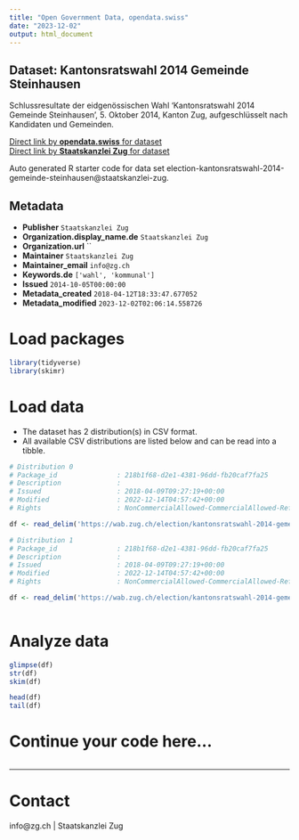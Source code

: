 ```yaml
---
title: "Open Government Data, opendata.swiss"
date: "2023-12-02"
output: html_document
---
```


## Dataset: Kantonsratswahl 2014 Gemeinde Steinhausen

Schlussresultate der eidgenössischen Wahl 'Kantonsratswahl 2014 Gemeinde Steinhausen', 5. Oktober 2014, Kanton Zug, aufgeschlüsselt nach Kandidaten und Gemeinden.

[Direct link by **opendata.swiss** for dataset](https://opendata.swiss/de/dataset/kantonsratswahl-2014-gemeinde-steinhausen)<br>
[Direct link by **Staatskanzlei Zug** for dataset](https://wab.zug.ch/election/kantonsratswahl-2014-gemeinde-steinhausen/data)

Auto generated R starter code for data set election-kantonsratswahl-2014-gemeinde-steinhausen@staatskanzlei-zug.

## Metadata

- **Publisher** `Staatskanzlei Zug`
- **Organization.display_name.de** `Staatskanzlei Zug`
- **Organization.url** ``
- **Maintainer** `Staatskanzlei Zug`
- **Maintainer_email** `info@zg.ch`
- **Keywords.de** `['wahl', 'kommunal']`
- **Issued** `2014-10-05T00:00:00`
- **Metadata_created** `2018-04-12T18:33:47.677052`
- **Metadata_modified** `2023-12-02T02:06:14.558726`


# Load packages

```r

library(tidyverse)
library(skimr)

```

# Load data

-   The dataset has 2 distribution(s) in CSV format.
-   All available CSV distributions are listed below and can be read into a tibble.

```r

# Distribution 0
# Package_id               : 218b1f68-d2e1-4381-96dd-fb20caf7fa25
# Description              : 
# Issued                   : 2018-04-09T09:27:19+00:00
# Modified                 : 2022-12-14T04:57:42+00:00
# Rights                   : NonCommercialAllowed-CommercialAllowed-ReferenceRequired

df <- read_delim('https://wab.zug.ch/election/kantonsratswahl-2014-gemeinde-steinhausen/data-parties-csv')

# Distribution 1
# Package_id               : 218b1f68-d2e1-4381-96dd-fb20caf7fa25
# Description              : 
# Issued                   : 2018-04-09T09:27:19+00:00
# Modified                 : 2022-12-14T04:57:42+00:00
# Rights                   : NonCommercialAllowed-CommercialAllowed-ReferenceRequired

df <- read_delim('https://wab.zug.ch/election/kantonsratswahl-2014-gemeinde-steinhausen/data-csv')



```

# Analyze data

```r

glimpse(df)
str(df)
skim(df)

head(df)
tail(df)

```

# Continue your code here...

```r

```

------------------------------------------------------------------------

# Contact

info@zg.ch | Staatskanzlei Zug
